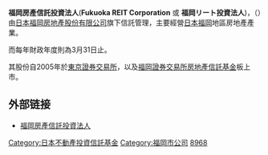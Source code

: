 '''福岡房產信託投資法人'''('''Fukuoka REIT Corporation''' 或 '''福岡リート投資法人''')，（{{tyo|8968}}）由[[日本|日本]][[福岡房地產股份有限公司|福岡房地產股份有限公司]]旗下信託管理，主要經營[[日本|日本]][[福岡|福岡]]地區房地產產業。

而每年財政年度則為3月31日止。

其股份自2005年於[[東京證券交易所|東京證券交易所]]，以及[[福岡證券交易所|福岡證券交易所]][[房地產信託基金|房地產信託基金]]板上市。

== 外部链接 ==
*[http://www.fukuoka-reit.jp 福岡房產信託投資法人]

[[Category:日本不動產投資信託基金|Category:日本不動產投資信託基金]]
[[Category:福岡市公司|Category:福岡市公司]]
[[Category:福岡證券交易所上市公司|8968]]